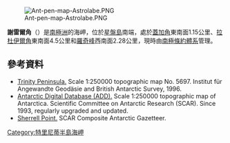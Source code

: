 [[Image:Ant-pen-map-Astrolabe.PNG|thumb]]

{{coord|63|18|S|58|41|W|display=title}}

'''謝雷爾角'''（{{lang-en|Sherrell Point}}）是[[南極洲|南極洲]]的海岬，位於[[星盤島|星盤島]]南端，處於[[蓋加角|蓋加角]]東南面1.15公里、[[拉杜伊爾角|拉杜伊爾角]]東南面4.5公里和[[羅奇峰|羅奇峰]]西南面2.28公里，現時由[[南極條約體系|南極條約體系]]管理。

==參考資料==
* [https://web.archive.org/web/20131002100340/http://www.bkg.bund.de/nn_193194/DE/Bundesamt/Downloads/Kostenlose-Karten/Antarktis-Karten/Satellitenbildkarten/Scale250/Daten/Trinity-Peninsula%2CtemplateId%3Draw%2Cproperty%3DpublicationFile.pdf/Trinity-Peninsula.pdf Trinity Peninsula.] Scale 1:250000 topographic map No. 5697. Institut für Angewandte Geodäsie and British Antarctic Survey, 1996.
* [http://www.add.scar.org Antarctic Digital Database (ADD).]{{Wayback|url=http://www.add.scar.org/ |date=20170305000653 }} Scale 1:250000 topographic map of Antarctica. Scientific Committee on Antarctic Research (SCAR). Since 1993, regularly upgraded and updated.
* [https://data.aad.gov.au/aadc/gaz/scar/display_name.cfm?gaz_id=131525 Sherrell Point.]{{Wayback|url=https://data.aad.gov.au/aadc/gaz/scar/display_name.cfm?gaz_id=131525 |date=20140326163638 }} SCAR Composite Antarctic Gazetteer.

{{DEFAULTSORT:Sherrell Point}}
[[Category:特里尼蒂半島海岬|Category:特里尼蒂半島海岬]]


{{TrinityPeninsula-geo-stub}}